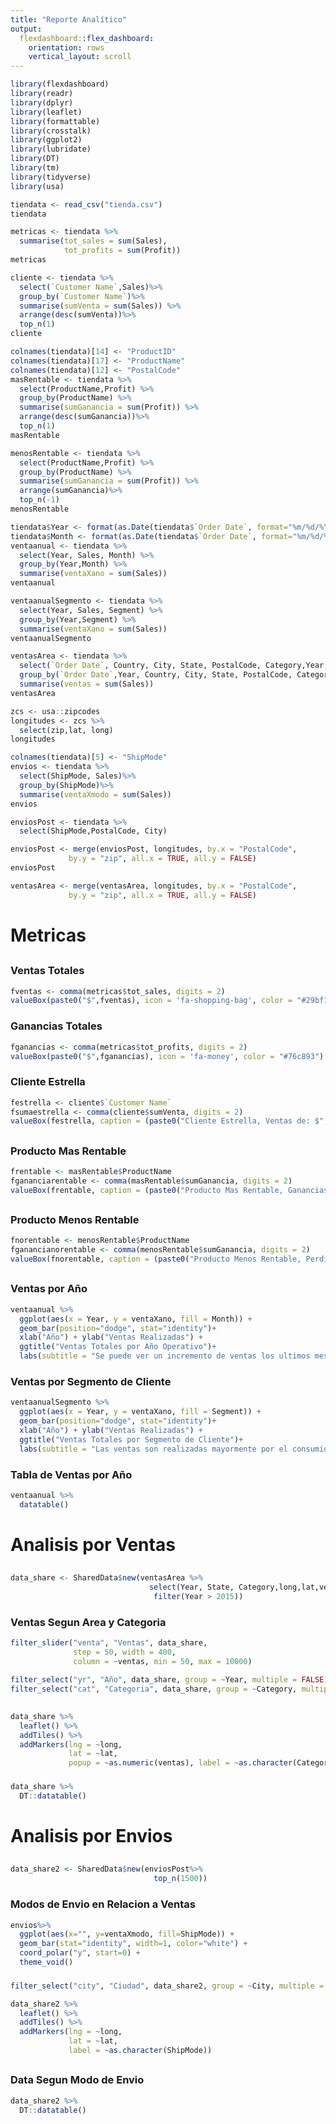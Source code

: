 ```yaml
---
title: "Reporte Analítico"
output: 
  flexdashboard::flex_dashboard:
    orientation: rows
    vertical_layout: scroll
---
```


```r
library(flexdashboard)
library(readr)
library(dplyr)
library(leaflet)
library(formattable)
library(crosstalk)
library(ggplot2)
library(lubridate)
library(DT)
library(tm)
library(tidyverse)
library(usa)
```

```r
tiendata <- read_csv("tienda.csv")
tiendata
```

```r
metricas <- tiendata %>%
  summarise(tot_sales = sum(Sales),
            tot_profits = sum(Profit))
metricas
```

```r
cliente <- tiendata %>%
  select(`Customer Name`,Sales)%>%
  group_by(`Customer Name`)%>%
  summarise(sumVenta = sum(Sales)) %>%
  arrange(desc(sumVenta))%>%
  top_n(1)
cliente
```

```r
colnames(tiendata)[14] <- "ProductID"
colnames(tiendata)[17] <- "ProductName"
colnames(tiendata)[12] <- "PostalCode"
masRentable <- tiendata %>%
  select(ProductName,Profit) %>%
  group_by(ProductName) %>%
  summarise(sumGanancia = sum(Profit)) %>%
  arrange(desc(sumGanancia))%>%
  top_n(1)
masRentable
```

```r
menosRentable <- tiendata %>%
  select(ProductName,Profit) %>%
  group_by(ProductName) %>%
  summarise(sumGanancia = sum(Profit)) %>%
  arrange(sumGanancia)%>%
  top_n(-1)
menosRentable
```

```r
tiendata$Year <- format(as.Date(tiendata$`Order Date`, format="%m/%d/%Y"),"%Y")
tiendata$Month <- format(as.Date(tiendata$`Order Date`, format="%m/%d/%Y"),"%m")
ventaanual <- tiendata %>%
  select(Year, Sales, Month) %>%
  group_by(Year,Month) %>%
  summarise(ventaXano = sum(Sales))
ventaanual
```   

```r
ventaanualSegmento <- tiendata %>%
  select(Year, Sales, Segment) %>%
  group_by(Year,Segment) %>%
  summarise(ventaXano = sum(Sales))
ventaanualSegmento
``` 

```r
ventasArea <- tiendata %>%
  select(`Order Date`, Country, City, State, PostalCode, Category,Year, Sales)%>%
  group_by(`Order Date`,Year, Country, City, State, PostalCode, Category)%>%
  summarise(ventas = sum(Sales))
ventasArea
```

```r
zcs <- usa::zipcodes
longitudes <- zcs %>%
  select(zip,lat, long)
longitudes
```

```r
colnames(tiendata)[5] <- "ShipMode"
envios <- tiendata %>%
  select(ShipMode, Sales)%>%
  group_by(ShipMode)%>%
  summarise(ventaXmodo = sum(Sales))
envios
```

```r
enviosPost <- tiendata %>%
  select(ShipMode,PostalCode, City)

enviosPost <- merge(enviosPost, longitudes, by.x = "PostalCode", 
             by.y = "zip", all.x = TRUE, all.y = FALSE)
enviosPost
```



```r

ventasArea <- merge(ventasArea, longitudes, by.x = "PostalCode", 
             by.y = "zip", all.x = TRUE, all.y = FALSE)

```


# Metricas {data-icon=fa-bar-chart}

##

### Ventas Totales

```r
fventas <- comma(metricas$tot_sales, digits = 2)
valueBox(paste0("$",fventas), icon = 'fa-shopping-bag', color = "#29bf12")
```

### Ganancias Totales

```r
fganancias <- comma(metricas$tot_profits, digits = 2)
valueBox(paste0("$",fganancias), icon = 'fa-money', color = "#76c893")
```

### Cliente Estrella

```r
festrella <- cliente$`Customer Name`
fsumaestrella <- comma(cliente$sumVenta, digits = 2)
valueBox(festrella, caption = (paste0("Cliente Estrella, Ventas de: $",fsumaestrella)), icon = 'fa-street-view', color = "#ff9914")
```

##

### Producto Mas Rentable

```r
frentable <- masRentable$ProductName
fgananciarentable <- comma(masRentable$sumGanancia, digits = 2)
valueBox(frentable, caption = (paste0("Producto Mas Rentable, Ganancias de: $",fgananciarentable)), icon = 'fa-certificate', color = "#08bdbd")
```

##

### Producto Menos Rentable
```r
fnorentable <- menosRentable$ProductName
fganancianorentable <- comma(menosRentable$sumGanancia, digits = 2)
valueBox(fnorentable, caption = (paste0("Producto Menos Rentable, Perdidas de: $",fganancianorentable)), icon = 'fa-frown-o', color = "#f21b3f")
```

## {.tabset .tabset-fade}
   
### Ventas por Año

```r
ventaanual %>%
  ggplot(aes(x = Year, y = ventaXano, fill = Month)) +
  geom_bar(position="dodge", stat="identity")+
  xlab("Año") + ylab("Ventas Realizadas") +
  ggtitle("Ventas Totales por Año Operativo")+
  labs(subtitle = "Se puede ver un incremento de ventas los ultimos meses de cada año.")
```   
 
### Ventas por Segmento de Cliente
    
```r
ventaanualSegmento %>%
  ggplot(aes(x = Year, y = ventaXano, fill = Segment)) +
  geom_bar(position="dodge", stat="identity")+
  xlab("Año") + ylab("Ventas Realizadas") +
  ggtitle("Ventas Totales por Segmento de Cliente")+
  labs(subtitle = "Las ventas son realizadas mayormente por el consumidor final.")
```

### Tabla de Ventas por Año

```r
ventaanual %>%
  datatable()
```

# Analisis por Ventas {data-icon=fa-shopping-basket, data-orientation=columns}

##

```r
data_share <- SharedData$new(ventasArea %>%
                               select(Year, State, Category,long,lat,ventas)%>%
                                filter(Year > 2015))
```

### Ventas Segun Area y Categoria

```r
filter_slider("venta", "Ventas", data_share, 
              step = 50, width = 400, 
              column = ~ventas, min = 50, max = 10000)

filter_select("yr", "Año", data_share, group = ~Year, multiple = FALSE)
filter_select("cat", "Categoria", data_share, group = ~Category, multiple = FALSE)
```

##

###

```r
data_share %>%
  leaflet() %>%
  addTiles() %>%
  addMarkers(lng = ~long,
             lat = ~lat,
             popup = ~as.numeric(ventas), label = ~as.character(Category))
```

### {style="width:700px;"}

```r
data_share %>% 
  DT::datatable()
```

# Analisis por Envios {data-icon=fa-truck}

##

```r
data_share2 <- SharedData$new(enviosPost%>%
                                top_n(1500))
```

### Modos de Envio en Relacion a Ventas

```r
envios%>%
  ggplot(aes(x="", y=ventaXmodo, fill=ShipMode)) +
  geom_bar(stat="identity", width=1, color="white") +
  coord_polar("y", start=0) +
  theme_void()
```

###

```r
filter_select("city", "Ciudad", data_share2, group = ~City, multiple = FALSE)

data_share2 %>%
  leaflet() %>%
  addTiles() %>%
  addMarkers(lng = ~long,
             lat = ~lat,
             label = ~as.character(ShipMode))
```

## {.tabset .tabset-fade}

### Data Segun Modo de Envio

```r
data_share2 %>% 
  DT::datatable()
```

